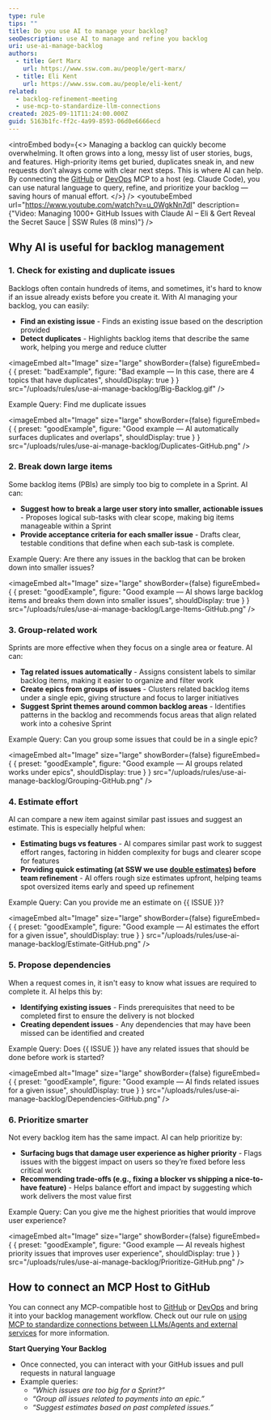 ```yaml
---
type: rule
tips: ""
title: Do you use AI to manage your backlog?
seoDescription: use AI to manage and refine you backlog
uri: use-ai-manage-backlog
authors:
  - title: Gert Marx
    url: https://www.ssw.com.au/people/gert-marx/
  - title: Eli Kent
    url: https://www.ssw.com.au/people/eli-kent/
related:
  - backlog-refinement-meeting
  - use-mcp-to-standardize-llm-connections
created: 2025-09-11T11:24:00.000Z
guid: 5163b1fc-ff2c-4a99-8593-06d0e6666ecd
---
```

<introEmbed
  body={<>
Managing a backlog can quickly become overwhelming. It often grows into a long, messy list of user stories, bugs, and features. High-priority items get buried, duplicates sneak in, and new requests don’t always come with clear next steps. This is where AI can help. By connecting the [GitHub](https://github.com/github/github-mcp-server) or [DevOps](https://github.com/microsoft/azure-devops-mcp) MCP to a host (eg. Claude Code), you can use natural language to query, refine, and prioritize your backlog — saving hours of manual effort.
  </>}
/>
<youtubeEmbed url="https://www.youtube.com/watch?v=u_0WgkNn7dI" description={"Video: Managing 1000+ GitHub Issues with Claude AI – Eli & Gert Reveal the Secret Sauce | SSW Rules (8 mins)"} />

## Why AI is useful for backlog management

### 1. Check for existing and duplicate issues

Backlogs often contain hundreds of items, and sometimes, it's hard to know if an issue already exists before you create it.
With AI managing your backlog, you can easily:

* **Find an existing issue** - Finds an existing issue based on the description provided
* **Detect duplicates** - Highlights backlog items that describe the same work, helping you merge and reduce clutter

<imageEmbed
  alt="Image"
  size="large"
  showBorder={false}
  figureEmbed={ {
    preset: "badExample",
    figure: "Bad example — In this case, there are 4 topics that have duplicates",
    shouldDisplay: true
  } }
  src="/uploads/rules/use-ai-manage-backlog/Big-Backlog.gif"
/>

Example Query: Find me duplicate issues

<imageEmbed
  alt="Image"
  size="large"
  showBorder={false}
  figureEmbed={ {
    preset: "goodExample",
    figure: "Good example — AI automatically surfaces duplicates and overlaps",
    shouldDisplay: true
  } }
  src="/uploads/rules/use-ai-manage-backlog/Duplicates-GitHub.png"
/>

### 2. Break down large items

Some backlog items (PBIs) are simply too big to complete in a Sprint. AI can:

* **Suggest how to break a large user story into smaller, actionable issues** - Proposes logical sub-tasks with clear scope, making big items manageable within a Sprint
* **Provide acceptance criteria for each smaller issue** - Drafts clear, testable conditions that define when each sub-task is complete.

Example Query: Are there any issues in the backlog that can be broken down into smaller issues?

<imageEmbed
  alt="Image"
  size="large"
  showBorder={false}
  figureEmbed={ {
    preset: "goodExample",
    figure: "Good example — AI shows large backlog items and breaks them down into smaller issues",
    shouldDisplay: true
  } }
  src="/uploads/rules/use-ai-manage-backlog/Large-Items-GitHub.png"
/>

### 3. Group-related work

Sprints are more effective when they focus on a single area or feature. AI can:

* **Tag related issues automatically** - Assigns consistent labels to similar backlog items, making it easier to organize and filter work
* **Create epics from groups of issues** - Clusters related backlog items under a single epic, giving structure and focus to larger initiatives
* **Suggest Sprint themes around common backlog areas** - Identifies patterns in the backlog and recommends focus areas that align related work into a cohesive Sprint

Example Query: Can you group some issues that could be in a single epic?

<imageEmbed
  alt="Image"
  size="large"
  showBorder={false}
  figureEmbed={ {
    preset: "goodExample",
    figure: "Good example — AI groups related works under epics",
    shouldDisplay: true
  } }
  src="/uploads/rules/use-ai-manage-backlog/Grouping-GitHub.png"
/>

### 4. Estimate effort

AI can compare a new item against similar past issues and suggest an estimate. This is especially helpful when:

* **Estimating bugs vs features** - AI compares similar past work to suggest effort ranges, factoring in hidden complexity for bugs and clearer scope for features
* **Providing quick estimating (at SSW we use [double estimates](http://ssw.com.au/rules/size-pbis-effectively/)) before team refinement** - AI offers rough size estimates upfront, helping teams spot oversized items early and speed up refinement

Example Query: Can you provide me an estimate on &#123;&#123; ISSUE &#125;&#125;?

<imageEmbed
  alt="Image"
  size="large"
  showBorder={false}
  figureEmbed={ {
    preset: "goodExample",
    figure: "Good example — AI estimates the effort for a given issue",
    shouldDisplay: true
  } }
  src="/uploads/rules/use-ai-manage-backlog/Estimate-GitHub.png"
/>

### 5. Propose dependencies

When a request comes in, it isn't easy to know what issues are required to complete it. AI helps this by:

* **Identifying existing issues** - Finds prerequisites that need to be completed first to ensure the delivery is not blocked
* **Creating dependent issues** - Any dependencies that may have been missed can be identified and created

Example Query: Does &#123;&#123; ISSUE &#125;&#125; have any related issues that should be done before work is started?

<imageEmbed
  alt="Image"
  size="large"
  showBorder={false}
  figureEmbed={ {
    preset: "goodExample",
    figure: "Good example — AI finds related issues for a given issue",
    shouldDisplay: true
  } }
  src="/uploads/rules/use-ai-manage-backlog/Dependencies-GitHub.png"
/>

### 6. Prioritize smarter

Not every backlog item has the same impact. AI can help prioritize by:

* **Surfacing bugs that damage user experience as higher priority** - Flags issues with the biggest impact on users so they’re fixed before less critical work
* **Recommending trade-offs (e.g., fixing a blocker vs shipping a nice-to-have feature)** - Helps balance effort and impact by suggesting which work delivers the most value first

Example Query: Can you give me the highest priorities that would improve user experience?

<imageEmbed
  alt="Image"
  size="large"
  showBorder={false}
  figureEmbed={ {
    preset: "goodExample",
    figure: "Good example — AI reveals highest priority issues that improves user experience",
    shouldDisplay: true
  } }
  src="/uploads/rules/use-ai-manage-backlog/Prioritize-GitHub.png"
/>

## How to connect an MCP Host to GitHub

You can connect any MCP-compatible host to [GitHub](https://github.com/github/github-mcp-server) or [DevOps](https://github.com/microsoft/azure-devops-mcp) and bring it into your backlog management workflow. Check out our rule on [using MCP to standardize connections between LLMs/Agents and external services](/use-mcp-to-standardize-llm-connections/) for more information.

**Start Querying Your Backlog**

* Once connected, you can interact with your GitHub issues and pull requests in natural language
* Example queries:
  * *“Which issues are too big for a Sprint?”*
  * *“Group all issues related to payments into an epic.”*
  * *“Suggest estimates based on past completed issues.”*